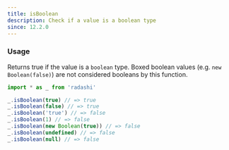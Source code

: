 ```yaml
---
title: isBoolean
description: Check if a value is a boolean type
since: 12.2.0
---
```


### Usage

Returns true if the value is a `boolean` type. Boxed boolean values (e.g. `new Boolean(false)`) are not considered booleans by this function.

```ts twoslash
import * as _ from 'radashi'

_.isBoolean(true) // => true
_.isBoolean(false) // => true
_.isBoolean('true') // => false
_.isBoolean(1) // => false
_.isBoolean(new Boolean(true)) // => false
_.isBoolean(undefined) // => false
_.isBoolean(null) // => false
```
